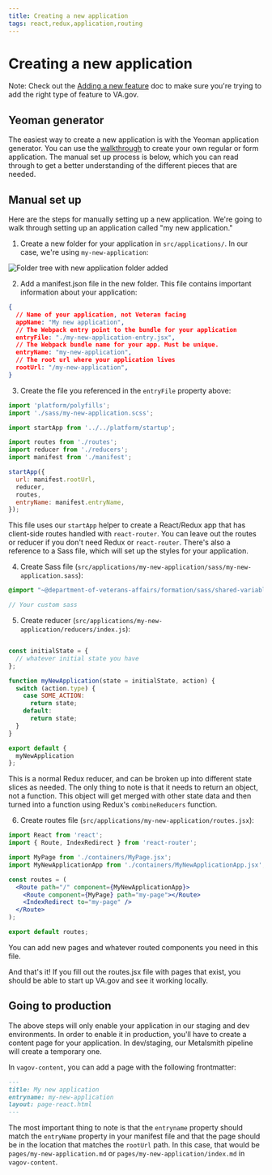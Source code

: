 ```yaml
---
title: Creating a new application
tags: react,redux,application,routing
---
```


# Creating a new application

Note: Check out the [Adding a new feature](/getting-started/common-tasks/new-feature) doc to make sure you're trying to add the right type of feature to VA.gov.

## Yeoman generator

The easiest way to create a new application is with the Yeoman application generator. You can use the [walkthrough](/platform/tools/generator) to create your own regular or form application. The manual set up process is below, which you can read through to get a better understanding of the different pieces that are needed.

## Manual set up

Here are the steps for manually setting up a new application. We're going to walk through setting up an application called "my new application."

1. Create a new folder for your application in `src/applications/`. In our case, we're using `my-new-application`:

![Folder tree with new application folder added](../../../images/getting-started/new-application-folder.png)

2. Add a manifest.json file in the new folder. This file contains important information about your application:

```json
{
  // Name of your application, not Veteran facing
  appName: "My new application",
  // The Webpack entry point to the bundle for your application
  entryFile: "./my-new-application-entry.jsx",
  // The Webpack bundle name for your app. Must be unique.
  entryName: "my-new-application",
  // The root url where your application lives
  rootUrl: "/my-new-application",
}
```

3. Create the file you referenced in the `entryFile` property above:

```jsx
import 'platform/polyfills';
import './sass/my-new-application.scss';

import startApp from '../../platform/startup';

import routes from './routes';
import reducer from './reducers';
import manifest from './manifest';

startApp({
  url: manifest.rootUrl,
  reducer,
  routes,
  entryName: manifest.entryName,
});
```

This file uses our `startApp` helper to create a React/Redux app that has client-side routes handled with `react-router`. You can leave out the routes or reducer if you don't need Redux or `react-router`. There's also a reference to a Sass file, which will set up the styles for your application.

4. Create Sass file (`src/applications/my-new-application/sass/my-new-application.sass`):

```scss
@import "~@department-of-veterans-affairs/formation/sass/shared-variables";

// Your custom sass
```

5. Create reducer (`src/applications/my-new-application/reducers/index.js`):

```js

const initialState = {
  // whatever initial state you have
};

function myNewApplication(state = initialState, action) {
  switch (action.type) {
    case SOME_ACTION:
      return state;
    default:
      return state;
  }
}

export default {
  myNewApplication
};
```

This is a normal Redux reducer, and can be broken up into different state slices as needed. The only thing to note is that it needs to return an object, not a function. This object will get merged with other state data and then turned into a function using Redux's `combineReducers` function.

6. Create routes file (`src/applications/my-new-application/routes.jsx`):

```jsx
import React from 'react';
import { Route, IndexRedirect } from 'react-router';

import MyPage from './containers/MyPage.jsx';
import MyNewApplicationApp from './containers/MyNewApplicationApp.jsx';

const routes = (
  <Route path="/" component={MyNewApplicationApp}>
    <Route component={MyPage} path="my-page"></Route>
    <IndexRedirect to="my-page" />
  </Route>
);

export default routes;
```

You can add new pages and whatever routed components you need in this file.

And that's it! If you fill out the routes.jsx file with pages that exist, you should be able to start up VA.gov and see it working locally.

## Going to production

The above steps will only enable your application in our staging and dev environments. In order to enable it in production, you'll have to create a content page for your application. In dev/staging, our Metalsmith pipeline will create a temporary one.

In `vagov-content`, you can add a page with the following frontmatter:

```md
---
title: My new application 
entryname: my-new-application
layout: page-react.html
---
```

The most important thing to note is that the `entryname` property should match the `entryName` property in your manifest file and that the page should be in the location that matches the `rootUrl` path. In this case, that would be `pages/my-new-application.md` or `pages/my-new-application/index.md` in `vagov-content`.
